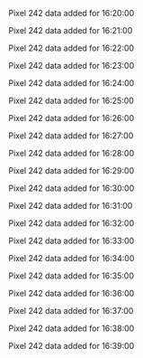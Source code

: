 Pixel 242 data added for 16:20:00

Pixel 242 data added for 16:21:00

Pixel 242 data added for 16:22:00

Pixel 242 data added for 16:23:00

Pixel 242 data added for 16:24:00

Pixel 242 data added for 16:25:00

Pixel 242 data added for 16:26:00

Pixel 242 data added for 16:27:00

Pixel 242 data added for 16:28:00

Pixel 242 data added for 16:29:00

Pixel 242 data added for 16:30:00

Pixel 242 data added for 16:31:00

Pixel 242 data added for 16:32:00

Pixel 242 data added for 16:33:00

Pixel 242 data added for 16:34:00

Pixel 242 data added for 16:35:00

Pixel 242 data added for 16:36:00

Pixel 242 data added for 16:37:00

Pixel 242 data added for 16:38:00

Pixel 242 data added for 16:39:00

